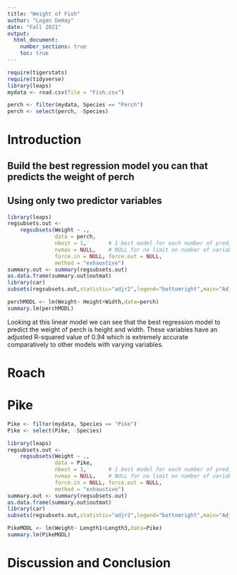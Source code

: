 ```yaml
---
title: "Weight of Fish"
author: "Logan DeHay"
date: "Fall 2021"
output: 
  html_document:
    number_sections: true
    toc: true
---
```



```r
require(tigerstats)
require(tidyverse)
library(leaps)
mydata <- read.csv(file = "Fish.csv")

perch <- filter(mydata, Species == "Perch")
perch <- select(perch, -Species)
```

# Introduction

<!--In this section you explain what you are trying to show.  Where did the data come from?  What is the research or other question you are trying to answer?!-->

## Build the best regression model you can that predicts the weight of perch
## Using only two predictor variables  

```r
library(leaps)
regsubsets.out <-
    regsubsets(Weight ~ .,
               data = perch,
               nbest = 1,       # 1 best model for each number of predictors
               nvmax = NULL,    # NULL for no limit on number of variables
               force.in = NULL, force.out = NULL,
               method = "exhaustive")
summary.out <- summary(regsubsets.out)
as.data.frame(summary.out$outmat)
library(car)
subsets(regsubsets.out,statistic="adjr2",legend="bottomright",main="Adjusted R^2")
```

```r
perchMODL <- lm(Weight~ Height+Width,data=perch)
summary.lm(perchMODL)
```
  
Looking at this linear model we can see that the best regression model to predict the weight of perch is height and width. These variables have an adjusted R-squared value of 0.94 which is extremely accurate comparatively to other models with varying variables.
  
# Roach


# Pike
```r
Pike <- filter(mydata, Species == "Pike")
Pike <- select(Pike, -Species)
```


```r
library(leaps)
regsubsets.out <-
    regsubsets(Weight ~ .,
               data = Pike,
               nbest = 1,       # 1 best model for each number of predictors
               nvmax = NULL,    # NULL for no limit on number of variables
               force.in = NULL, force.out = NULL,
               method = "exhaustive")
summary.out <- summary(regsubsets.out)
as.data.frame(summary.out$outmat)
library(car)
subsets(regsubsets.out,statistic="adjr2",legend="bottomright",main="Adjusted R^2")
```

```r
PikeMODL <- lm(Weight~ Length1+Length3,data=Pike)
summary.lm(PikeMODL)
```

# Discussion and Conclusion

<!--Discussion and conclusion here.  If you found a relationship be sure to consider whether the relationship occurs because one of the variavbles causes the other, or whether they perhasps are related for some other reason.  Watch the chapter 6 videos from the GeorgeTown videos collection.!-->
